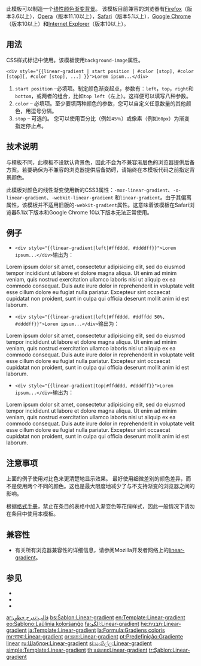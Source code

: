 {{Documentation subpage}}
{{High-use}}
<!-- PLEASE ADD CATEGORIES AND INTERWIKIS AT THE BOTTOM OF THIS PAGE -->
此模板可以制造一个[[网页颜色#.E6.B8.90.E5.8F.98.E8.89.B2|线性颜色渐变背景]]。 该模板目前兼容的浏览器有[[Firefox]]（版本3.6以上），[[Opera]]（版本11.10以上），[[Safari]]（版本5.1以上），[[Google Chrome]]（版本10以上）和[[Internet Explorer]]（版本10以上）。

== 用法 ==

CSS样式标记中使用。该模板使用<code>background-image</code>属性。

<code><nowiki><div style="{{linear-gradient | start position | #color [stop], #color [stop][, #color [stop], ...] }}">Lorem ipsum...</div></nowiki></code>

#<code>start position</code> –必填项。制定颜色渐变起点，参数有：<code>left</code>，<code>top</code>，<code>right</code>和<code>bottom</code>，或两者的组合，比如<code>top left</code>（左上）。这样便可以填写八种参数。
#<code>color</code> – 必填项。至少要填两种颜色的参数，您可以自定义任意数量的其他颜色，用逗号分隔。
#<code>stop</code> – 可选的。 您可以使用百分比（例如<code>45％</code>）或像素（例如<code>60px</code>）为渐变指定停止点。

== 技术说明 ==

与模板{{tl|gradient}}不同，此模板不设默认背景色，因此不会为不兼容渐层色的浏览器提供后备方案。若要确保为不兼容的浏览器提供后备妨碍，请始终在本模板代码之前指定背景颜色。

此模板对颜色的线性渐变使用新的CSS3属性：<code>-moz-linear-gradient</code>、<code>-o-linear-gradient</code>、<code>-webkit-linear-gradient</code> 和<code>linear-gradient</code>。由于其偏离属性，该模板并不适用旧版的<code>-webkit-gradient</code>属性。这意味着该模板在Safari浏览器5.1以下版本和Google Chrome 10以下版本无法正常使用。

== 例子 ==

{{see also|Template:Linear-gradient/testcases}}

* <code><nowiki><div style="{{linear-gradient|left|#ffdddd, #ddddff}}">Lorem ipsum...</div></nowiki></code>输出为：

<div style="{{linear-gradient|left|#ffdddd, #ddddff}}">Lorem ipsum dolor sit amet, consectetur adipisicing elit, sed do eiusmod tempor incididunt ut labore et dolore magna aliqua. Ut enim ad minim veniam, quis nostrud exercitation ullamco laboris nisi ut aliquip ex ea commodo consequat. Duis aute irure dolor in reprehenderit in voluptate velit esse cillum dolore eu fugiat nulla pariatur. Excepteur sint occaecat cupidatat non proident, sunt in culpa qui officia deserunt mollit anim id est laborum.</div>

* <code><nowiki><div style="{{linear-gradient|left|#ffdddd, #ddffdd 50%, #ddddff}}">Lorem ipsum...</div></nowiki></code>输出为：

<div style="{{linear-gradient|left|#ffdddd, #ddffdd 50%, #ddddff}}">Lorem ipsum dolor sit amet, consectetur adipisicing elit, sed do eiusmod tempor incididunt ut labore et dolore magna aliqua. Ut enim ad minim veniam, quis nostrud exercitation ullamco laboris nisi ut aliquip ex ea commodo consequat. Duis aute irure dolor in reprehenderit in voluptate velit esse cillum dolore eu fugiat nulla pariatur. Excepteur sint occaecat cupidatat non proident, sunt in culpa qui officia deserunt mollit anim id est laborum.</div>

* <code><nowiki><div style="{{linear-gradient|top|#ffdddd, #ddddff}}">Lorem ipsum...</div></nowiki></code>输出为：

<div style="{{linear-gradient|top|#ffdddd, #ddddff}}">Lorem ipsum dolor sit amet, consectetur adipisicing elit, sed do eiusmod tempor incididunt ut labore et dolore magna aliqua. Ut enim ad minim veniam, quis nostrud exercitation ullamco laboris nisi ut aliquip ex ea commodo consequat. Duis aute irure dolor in reprehenderit in voluptate velit esse cillum dolore eu fugiat nulla pariatur. Excepteur sint occaecat cupidatat non proident, sunt in culpa qui officia deserunt mollit anim id est laborum.</div>

== 注意事项 ==

上面的例子使用对比色来更清楚地显示效果。 最好使用细微差别的颜色差异，而不是使用两个不同的颜色。这也是最大限度地减少了与不支持渐变的浏览器之间的影响。

根据[[Wikipedia:格式手冊/文字格式#颜色及内联图像|格式手册]]，禁止在条目的表格中加入渐变色等花俏样式，因此一般情况下请勿在条目中使用本模板。

== 兼容性 ==
* 有关所有浏览器兼容性的详细信息，请参阅Mozilla开发者网络上的[https://developer.mozilla.org/en-US/docs/CSS/linear-gradient#Browser_compatibility linear-gradient]。

== 参见 ==

* {{tl|radial-gradient}}
* {{tl|border-radius}}
* {{tl|box-shadow}}

<includeonly>
<!-- CATEGORIES AND INTERWIKIS HERE, THANKS -->
[[Category:跨瀏覽器兼容性模板|{{PAGENAME}}]]

[[ar:قالب:تدرج خطي]]
[[bs:Šablon:Linear-gradient]]
[[en:Template:Linear-gradient]]
[[eo:Ŝablono:Laŭlinia kolorŝanĝo]]
[[fa:الگو:Linear-gradient]]
[[he:תבנית:Linear-gradient]]
[[ja:Template:Linear-gradient]]
[[la:Formula:Gradiens coloris]]
[[mr:साचा:Linear-gradient]]
[[or:ଛାଞ୍ଚ:Linear-gradient]]
[[pt:Predefinição:Gradiente linear]]
[[ru:Шаблон:Linear-gradient]]
[[si:සැකිල්ල:Linear-gradient]]
[[simple:Template:Linear-gradient]]
[[th:แม่แบบ:Linear-gradient]]
[[tr:Şablon:Linear-gradient]]
</includeonly>